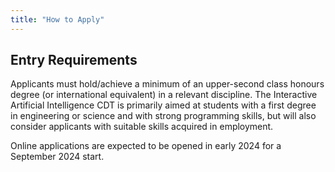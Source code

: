 ```yaml
---
title: "How to Apply"
---
```



## Entry Requirements

Applicants must hold/achieve a minimum of an upper-second class honours degree (or international equivalent)
in a relevant discipline. The Interactive Artificial Intelligence CDT is primarily aimed at students with a
first degree in engineering or science and with strong programming skills, but will also consider applicants
with suitable skills acquired in employment.

Online applications are expected to be opened in early 2024 for a September 2024 start. 